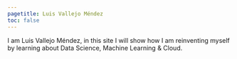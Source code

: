```yaml
---
pagetitle: Luis Vallejo Méndez
toc: false
---
```


I am Luis Vallejo Méndez, in this site I will show how I am reinventing myself by learning about Data Science, Machine Learning & Cloud.